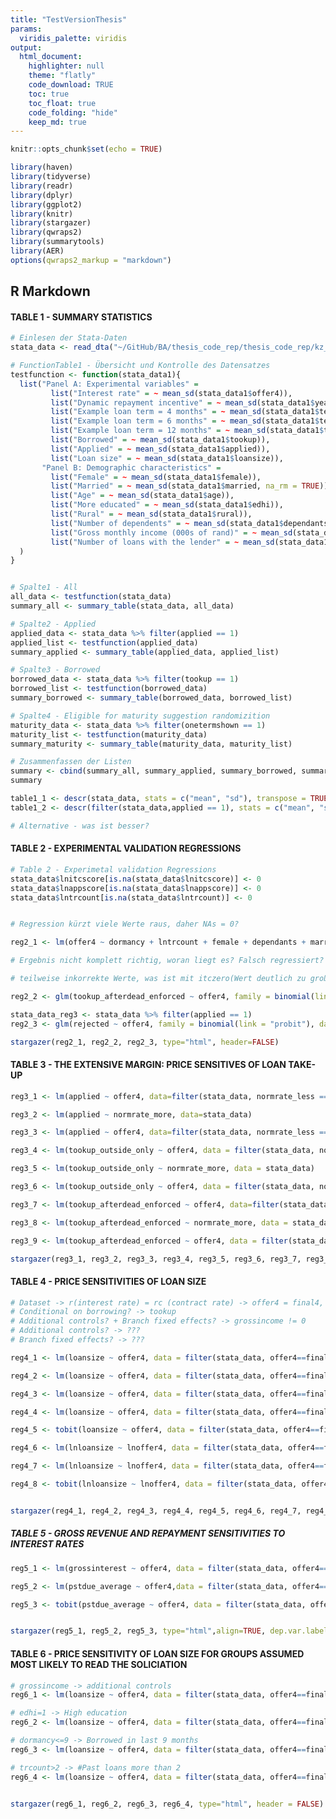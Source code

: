 ```yaml
---
title: "TestVersionThesis"
params:
  viridis_palette: viridis
output:
  html_document:
    highlighter: null
    theme: "flatly"
    code_download: TRUE
    toc: true
    toc_float: true
    code_folding: "hide"
    keep_md: true
---
```



```r
knitr::opts_chunk$set(echo = TRUE)
```

```r
library(haven)
library(tidyverse)
library(readr)
library(dplyr)
library(ggplot2)
library(knitr)
library(stargazer)
library(qwraps2)
library(summarytools)
library(AER)
options(qwraps2_markup = "markdown")
```

## R Markdown

#### TABLE 1 - SUMMARY STATISTICS

```r

# Einlesen der Stata-Daten
stata_data <- read_dta("~/GitHub/BA/thesis_code_rep/thesis_code_rep/kz_demandelasts_aer08.dta")

# FunctionTable1 - Übersicht und Kontrolle des Datensatzes
testfunction <- function(stata_data1){
  list("Panel A: Experimental variables" =
         list("Interest rate" = ~ mean_sd(stata_data1$offer4)),
         list("Dynamic repayment incentive" = ~ mean_sd(stata_data1$yearlong)),
         list("Example loan term = 4 months" = ~ mean_sd(stata_data1$termshown4, na_rm = TRUE)),
         list("Example loan term = 6 months" = ~ mean_sd(stata_data1$termshown6, na_rm = TRUE)),
         list("Example loan term = 12 months" = ~ mean_sd(stata_data1$termshown12, na_rm =TRUE)),
         list("Borrowed" = ~ mean_sd(stata_data1$tookup)),
         list("Applied" = ~ mean_sd(stata_data1$applied)),
         list("Loan size" = ~ mean_sd(stata_data1$loansize)),
       "Panel B: Demographic characteristics" =
         list("Female" = ~ mean_sd(stata_data1$female)),
         list("Married" = ~ mean_sd(stata_data1$married, na_rm = TRUE)),
         list("Age" = ~ mean_sd(stata_data1$age)),
         list("More educated" = ~ mean_sd(stata_data1$edhi)),
         list("Rural" = ~ mean_sd(stata_data1$rural)),
         list("Number of dependents" = ~ mean_sd(stata_data1$dependants, na_rm = TRUE)),
         list("Gross monthly income (000s of rand)" = ~ mean_sd(stata_data1$grossincome, na_rm = TRUE)),
         list("Number of loans with the lender" = ~ mean_sd(stata_data1$trcount, na_rm = TRUE))
  )
}


# Spalte1 - All
all_data <- testfunction(stata_data)
summary_all <- summary_table(stata_data, all_data)

# Spalte2 - Applied
applied_data <- stata_data %>% filter(applied == 1)
applied_list <- testfunction(applied_data) 
summary_applied <- summary_table(applied_data, applied_list)

# Spalte3 - Borrowed
borrowed_data <- stata_data %>% filter(tookup == 1)
borrowed_list <- testfunction(borrowed_data) 
summary_borrowed <- summary_table(borrowed_data, borrowed_list)

# Spalte4 - Eligible for maturity suggestion randomizition
maturity_data <- stata_data %>% filter(onetermshown == 1)
maturity_list <- testfunction(maturity_data) 
summary_maturity <- summary_table(maturity_data, maturity_list)

# Zusammenfassen der Listen
summary <- cbind(summary_all, summary_applied, summary_borrowed, summary_maturity)
summary


```


```r

table1_1 <- descr(stata_data, stats = c("mean", "sd"), transpose = TRUE, headings = FALSE)
table1_2 <- descr(filter(stata_data,applied == 1), stats = c("mean", "sd"), transpose = TRUE, headings = FALSE)

# Alternative - was ist besser?

```


#### TABLE 2 - EXPERIMENTAL VALIDATION REGRESSIONS

```r

# Table 2 - Experimetal validation Regressions
stata_data$lnitcscore[is.na(stata_data$lnitcscore)] <- 0
stata_data$lnappscore[is.na(stata_data$lnappscore)] <- 0
stata_data$lntrcount[is.na(stata_data$lntrcount)] <- 0


# Regression kürzt viele Werte raus, daher NAs = 0?

reg2_1 <- lm(offer4 ~ dormancy + lntrcount + female + dependants + married + lnage + rural + edhi + lnitcscore + itcany + lnappscore, data=stata_data)

# Ergebnis nicht komplett richtig, woran liegt es? Falsch regressiert?

# teilweise inkorrekte Werte, was ist mit itczero(Wert deutlich zu groß) ?

reg2_2 <- glm(tookup_afterdead_enforced ~ offer4, family = binomial(link = "probit"), data=stata_data)

stata_data_reg3 <- stata_data %>% filter(applied == 1)
reg2_3 <- glm(rejected ~ offer4, family = binomial(link = "probit"), data=stata_data_reg3)

stargazer(reg2_1, reg2_2, reg2_3, type="html", header=FALSE)

```


#### TABLE 3 - THE EXTENSIVE MARGIN: PRICE SENSITIVES OF LOAN TAKE-UP


```r

reg3_1 <- lm(applied ~ offer4, data=filter(stata_data, normrate_less == 1))

reg3_2 <- lm(applied ~ normrate_more, data=stata_data)

reg3_3 <- lm(applied ~ offer4, data=filter(stata_data, normrate_less == 0))

reg3_4 <- lm(tookup_outside_only ~ offer4, data = filter(stata_data, normrate_less == 1))

reg3_5 <- lm(tookup_outside_only ~ normrate_more, data = stata_data)

reg3_6 <- lm(tookup_outside_only ~ offer4, data = filter(stata_data, normrate_less == 0))

reg3_7 <- lm(tookup_afterdead_enforced ~ offer4, data=filter(stata_data, normrate_less == 1))

reg3_8 <- lm(tookup_afterdead_enforced ~ normrate_more, data = stata_data)

reg3_9 <- lm(tookup_afterdead_enforced ~ offer4, data = filter(stata_data, normrate_less == 0))

stargazer(reg3_1, reg3_2, reg3_3, reg3_4, reg3_5, reg3_6, reg3_7, reg3_8, reg3_9, type="html", header = FALSE)

```

#### TABLE 4 - PRICE SENSITIVITIES OF LOAN SIZE

```r

# Dataset -> r(interest rate) = rc (contract rate) -> offer4 = final4, normrate_less == 1
# Conditional on borrowing? -> tookup
# Additional controls? + Branch fixed effects? -> grossincome != 0
# Additional controls? -> ???
# Branch fixed effects? -> ???

reg4_1 <- lm(loansize ~ offer4, data = filter(stata_data, offer4==final4, normrate_less==1))

reg4_2 <- lm(loansize ~ offer4, data = filter(stata_data, offer4==final4, normrate_less==1, grossincome!=0))

reg4_3 <- lm(loansize ~ offer4, data = filter(stata_data, offer4==final4, normrate_less==1, tookup==1))

reg4_4 <- lm(loansize ~ offer4, data = filter(stata_data, offer4==final4, normrate_less==1, tookup==1))

reg4_5 <- tobit(loansize ~ offer4, data = filter(stata_data, offer4==final4, normrate_less==1, tookup==1))

reg4_6 <- lm(lnloansize ~ lnoffer4, data = filter(stata_data, offer4==final4, tookup==1, normrate_less==1))

reg4_7 <- lm(lnloansize ~ lnoffer4, data = filter(stata_data, offer4==final4, tookup==1, normrate_less==1, grossincome!=0))

reg4_8 <- tobit(lnloansize ~ lnoffer4, data = filter(stata_data, offer4==final4, tookup==1, normrate_less==1, grossincome!=0))


stargazer(reg4_1, reg4_2, reg4_3, reg4_4, reg4_5, reg4_6, reg4_7, reg4_8, type="html", header = FALSE)


```

##### TABLE 5 - GROSS REVENUE AND REPAYMENT SENSITIVITIES TO INTEREST RATES

```r

reg5_1 <- lm(grossinterest ~ offer4, data = filter(stata_data, offer4==final4, normrate_less==1))

reg5_2 <- lm(pstdue_average ~ offer4,data = filter(stata_data, offer4==final4, normrate_less==1, tookup==1))

reg5_3 <- tobit(pstdue_average ~ offer4, data = filter(stata_data, offer4==final4, normrate_less==1, tookup==1))


stargazer(reg5_1, reg5_2, reg5_3, type="html",align=TRUE, dep.var.labels=c("Gross interest revenue","Average past due", "Average past due"), covariate.labels=c("interest rate in pp terms (e.g., 8.2)"),no.space=TRUE)

```

#### TABLE 6 - PRICE SENSITIVITY OF LOAN SIZE FOR GROUPS ASSUMED MOST LIKELY TO READ THE SOLICIATION

```r

# grossincome -> additional controls
reg6_1 <- lm(loansize ~ offer4, data = filter(stata_data, offer4==final4, normrate_less==1, grossincome!=0))

# edhi=1 -> High education
reg6_2 <- lm(loansize ~ offer4, data = filter(stata_data, offer4==final4, normrate_less==1, grossincome!=0, edhi==1))

# dormancy<=9 -> Borrowed in last 9 months
reg6_3 <- lm(loansize ~ offer4, data = filter(stata_data, offer4==final4, normrate_less==1, grossincome!=0, dormancy<=9))

# trcount>2 -> #Past loans more than 2
reg6_4 <- lm(loansize ~ offer4, data = filter(stata_data, offer4==final4, normrate_less==1, grossincome!=0, trcount>2))


stargazer(reg6_1, reg6_2, reg6_3, reg6_4, type="html", header = FALSE)

```

